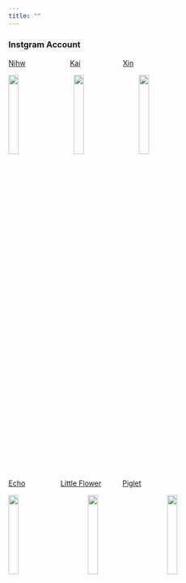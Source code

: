 ```yaml
---
title: ""
---
```


### Instgram Account

[Nihw](https://www.instagram.com/nihw_/?hl=zh-cn)
　　　　　　[Kai](https://www.instagram.com/kaic1101/?hl=zh-cn)　　　　　　[Xin](https://www.instagram.com/rockyzzzzzxin/?hl=zh-cn)

<img src="image/nihw.jpg" style="width:20%">　　<img src="image/kai.jpg" style="width:20%">　　<img src="image/xin.jpg" style="width:20%">

[Echo](https://www.instagram.com/echosyj/?hl=zh-cn)　　　　　[Little Flower](https://www.instagram.com/galaxy_kexin/?hl=zh-cn)　　　[Piglet](https://www.instagram.com/ssyarahh/?hl=zh-cn)

<img src="image/echo.jpg" style="width:20%">　　　　<img src="image/hua.jpg" style="width:20%">　　　　<img src="image/pig.jpg" style="width:20%">


